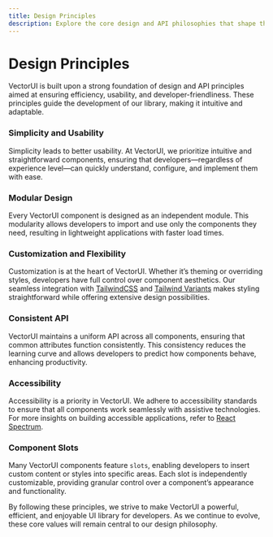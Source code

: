 ```yaml
---
title: Design Principles
description: Explore the core design and API philosophies that shape the development of VectorUI.
---
```


# Design Principles

VectorUI is built upon a strong foundation of design and API principles aimed at ensuring efficiency, usability, and developer-friendliness. These principles guide the development of our library, making it intuitive and adaptable.

### Simplicity and Usability

Simplicity leads to better usability. At VectorUI, we prioritize intuitive and straightforward components, ensuring that developers—regardless of experience level—can quickly understand, configure, and implement them with ease.

### Modular Design

Every VectorUI component is designed as an independent module. This modularity allows developers to import and use only the components they need, resulting in lightweight applications with faster load times.

### Customization and Flexibility

Customization is at the heart of VectorUI. Whether it’s theming or overriding styles, developers have full control over component aesthetics. Our seamless integration with [TailwindCSS](https://v3.tailwindcss.com/) and [Tailwind Variants](https://tailwind-variants.org) makes styling straightforward while offering extensive design possibilities.

### Consistent API

VectorUI maintains a uniform API across all components, ensuring that common attributes function consistently. This consistency reduces the learning curve and allows developers to predict how components behave, enhancing productivity.

### Accessibility

Accessibility is a priority in VectorUI. We adhere to accessibility standards to ensure that all components work seamlessly with assistive technologies. For more insights on building accessible applications, refer to [React Spectrum](https://react-spectrum.adobe.com/react-aria/index.html).

### Component Slots

Many VectorUI components feature `slots`, enabling developers to insert custom content or styles into specific areas. Each slot is independently customizable, providing granular control over a component’s appearance and functionality.

<Spacer y={4}/>

By following these principles, we strive to make VectorUI a powerful, efficient, and enjoyable UI library for developers. As we continue to evolve, these core values will remain central to our design philosophy.

<Spacer y={4}/>

<CarbonAd/>